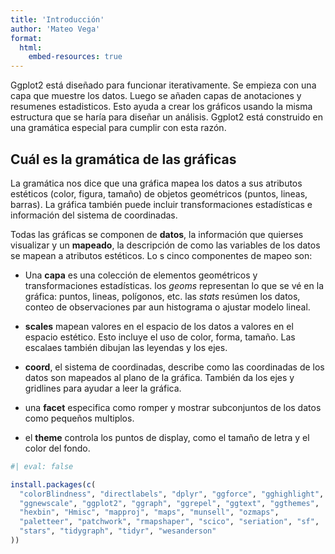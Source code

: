 ```yaml
---
title: 'Introducción'
author: 'Mateo Vega'
format:
  html:
    embed-resources: true
---
```


Ggplot2 está diseñado para funcionar iterativamente. Se empieza con una capa que muestre los datos. Luego se añaden capas de anotaciones y resumenes estadisticos. Esto ayuda a crear los gráficos usando la misma estructura que se haría para diseñar un análisis. Ggplot2 está construido en una gramática especial para cumplir con esta razón.

## Cuál es la gramática de las gráficas

La gramática nos dice que una gráfica mapea los datos a sus atributos estéticos (color, figura, tamaño) de objetos geométricos (puntos, lineas, barras). La gráfica también puede incluir transformaciones estadísticas e información del sistema de coordinadas.

Todas las gráficas se componen de **datos**, la información que quierses visualizar y un **mapeado**, la descripción de como las variables de los datos se mapean a atributos estéticos. Lo s cinco componentes de mapeo son:

- Una **capa** es una colección de elementos geométricos y transformaciones estadísticas. los *geoms* representan lo que se vé en la gráfica: puntos, lineas, polígonos, etc. las *stats* resúmen los datos, conteo de observaciones par aun histograma o ajustar modelo lineal.

- **scales** mapean valores en el espacio de los datos a valores en el espacio estético. Esto incluye el uso de color, forma, tamaño. Las escalaes también dibujan las leyendas y los ejes.

- **coord**, el sistema de coordinadas, describe como las coordinadas de los datos son mapeados al plano de la gráfica. También da los ejes y gridlines para ayudar a leer la gráfica.

- una **facet** especifica como romper y mostrar subconjuntos de los datos como pequeños multiplos.

- el **theme** controla los puntos de display, como el tamaño de letra y el color del fondo.

```r
#| eval: false

install.packages(c(
  "colorBlindness", "directlabels", "dplyr", "ggforce", "gghighlight", 
  "ggnewscale", "ggplot2", "ggraph", "ggrepel", "ggtext", "ggthemes", 
  "hexbin", "Hmisc", "mapproj", "maps", "munsell", "ozmaps", 
  "paletteer", "patchwork", "rmapshaper", "scico", "seriation", "sf", 
  "stars", "tidygraph", "tidyr", "wesanderson" 
))
```




